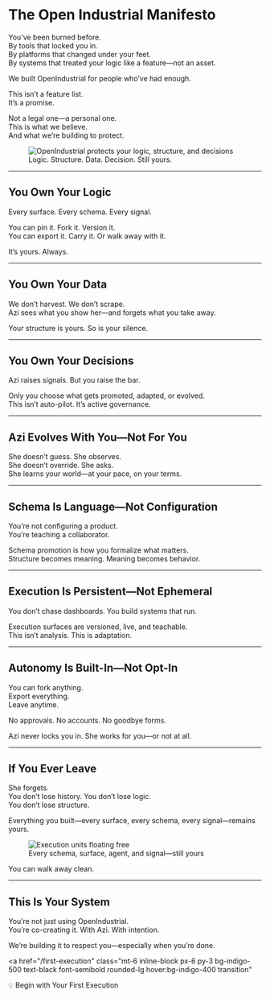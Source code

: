 # The Open Industrial Manifesto

You’ve been burned before.  
By tools that locked you in.  
By platforms that changed under your feet.  
By systems that treated your logic like a feature—not an asset.

We built OpenIndustrial for people who’ve had enough.

This isn’t a feature list.  
It’s a promise.

Not a legal one—a personal one.  
This is what we believe.  
And what we’re building to protect.

<figure class="my-10 flex flex-col items-center text-center max-w-3xl mx-auto">
  <img 
    src="/assets/We-Protect-Your-Execution.png" 
    data-eac-bypass-base
    alt="OpenIndustrial protects your logic, structure, and decisions"
    class="rounded-2xl shadow-xl ring-1 ring-fuchsia-400/30 max-w-full"
  />
  <figcaption class="mt-4 text-sm text-fuchsia-300 tracking-wide uppercase">
    Logic. Structure. Data. Decision. Still yours.
  </figcaption>
</figure>

---

## You Own Your Logic

Every surface. Every schema. Every signal.

You can pin it. Fork it. Version it.  
You can export it. Carry it. Or walk away with it.

It’s yours. Always.

---

## You Own Your Data

We don’t harvest. We don’t scrape.  
Azi sees what you show her—and forgets what you take away.

Your structure is yours. So is your silence.

---

## You Own Your Decisions

Azi raises signals. But you raise the bar.

Only you choose what gets promoted, adapted, or evolved.  
This isn’t auto-pilot. It’s active governance.

---

## Azi Evolves With You—Not For You

She doesn’t guess. She observes.  
She doesn’t override. She asks.  
She learns your world—at your pace, on your terms.

---

## Schema Is Language—Not Configuration

You’re not configuring a product.  
You’re teaching a collaborator.

Schema promotion is how you formalize what matters.  
Structure becomes meaning. Meaning becomes behavior.

---

## Execution Is Persistent—Not Ephemeral

You don’t chase dashboards. You build systems that run.

Execution surfaces are versioned, live, and teachable.  
This isn’t analysis. This is adaptation.

---

## Autonomy Is Built-In—Not Opt-In

You can fork anything.  
Export everything.  
Leave anytime.

No approvals. No accounts. No goodbye forms.

Azi never locks you in. She works for you—or not at all.

---

## If You Ever Leave

She forgets.  
You don’t lose history. You don’t lose logic.  
You don’t lose structure.

Everything you built—every surface, every schema, every signal—remains yours.

<figure class="my-10 flex flex-col items-center text-center max-w-4xl mx-auto">
  <img 
    src="/assets/Walk-Away-Clean.png" 
    data-eac-bypass-base
    alt="Execution units floating free"
    class="rounded-2xl shadow-xl ring-1 ring-indigo-400/30 max-w-full"
  />
  <figcaption class="mt-4 text-sm text-indigo-300 tracking-wide uppercase">
    Every schema, surface, agent, and signal—still yours
  </figcaption>
</figure>

You can walk away clean.

---

## This Is Your System

You’re not just using OpenIndustrial.  
You’re co-creating it. With Azi. With intention.

We’re building it to respect you—especially when you’re done.

<a 
  href="/first-execution"
  class="mt-6 inline-block px-6 py-3 bg-indigo-500 text-black font-semibold rounded-lg hover:bg-indigo-400 transition"
>
  💡 Begin with Your First Execution
</a>
